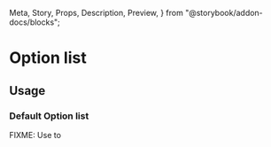   Meta,
  Story,
  Props,
  Description,
  Preview,
} from "@storybook/addon-docs/blocks";

<Meta
  title="Components | Lists and tables / Option list"
  component={OptionList}
/>

# Option list

<Description of={OptionList} />

<Preview withToolbar>
  <Story name="Example">
    <OptionList
      options={[
        { label: "Small", value: "s" },
        { label: "Medium", value: "m" },
        { label: "Large", value: "l" },
      ]}
      selected="s"
    />
  </Story>
</Preview>

<Props of={OptionList} />

## Usage

### Default Option list

FIXME: Use to

